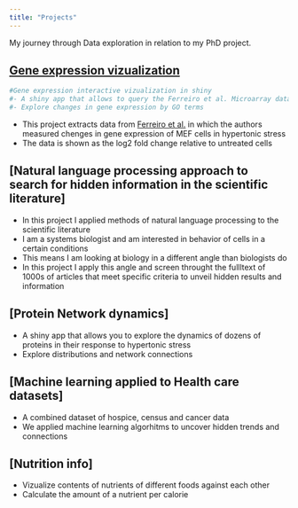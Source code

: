 ```yaml
---
title: "Projects"
---
```


My journey through Data exploration in relation to my PhD project.

## [Gene expression vizualization](https://athiemicke.github.io/website/Project0.html)

```r
#Gene expression interactive vizualization in shiny
#- A shiny app that allows to query the Ferreiro et al. Microarray data set on hyperosmotic stress in MEFs
#- Explore changes in gene expression by GO terms
```
- This project extracts data from [Ferreiro et al.](https://www.ncbi.nlm.nih.gov/pubmed/20187982) in which the authors measured chenges in gene expression of MEF cells in hypertonic stress
- The data is shown as the  log2 fold change relative to untreated cells

## [Natural language processing approach to search for hidden information in the scientific literature]

- In this project I applied methods of natural language processing to the scientific literature
- I am a systems biologist and am interested in behavior of cells in a certain conditions
- This means I am looking at biology in a different angle than biologists do
- In this project I apply this angle and screen throught the fullltext of 1000s of articles that meet specific criteria to unveil hidden results and information

## [Protein Network dynamics]

- A shiny app that allows you to explore the dynamics of dozens of proteins in their response to hypertonic stress
- Explore distributions and network connections

## [Machine learning applied to Health care datasets]

- A combined dataset of hospice, census and cancer data
- We applied machine learning algorhitms to uncover hidden trends and connections

## [Nutrition info] 

- Vizualize contents of nutrients of different foods against each other
- Calculate the amount of a nutrient per calorie
